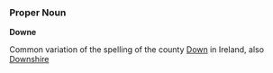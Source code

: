 ===Proper Noun===
'''Downe'''

Common variation of the spelling of the county [[Down]] in Ireland, also [[Downshire]]